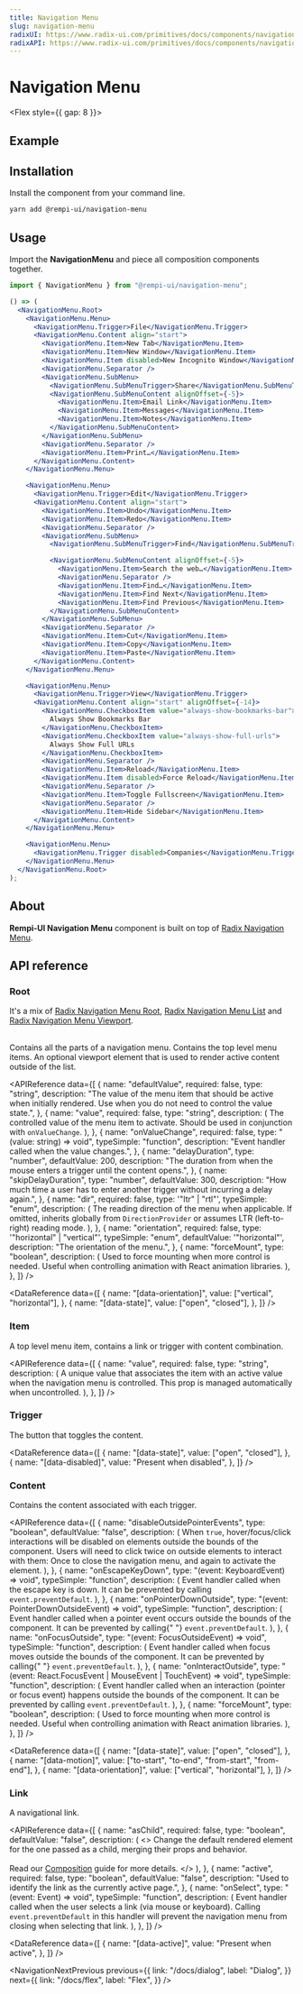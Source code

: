 ```yaml
---
title: Navigation Menu
slug: navigation-menu
radixUI: https://www.radix-ui.com/primitives/docs/components/navigation-menu
radixAPI: https://www.radix-ui.com/primitives/docs/components/navigation-menu#api-reference
---
```


# Navigation Menu

<Description text="A collection of links for navigating websites." />

<Flex style={{ gap: 8 }}>
  <RadixUI href="https://www.radix-ui.com/primitives/docs/components/navigation-menu" />
  <RadixAPI href="https://www.radix-ui.com/primitives/docs/components/navigation-menu#api-reference" />
</Flex>

## Example

<PreviewComponent name="navigation-menu" />

## Installation

Install the component from your command line.

```bash
yarn add @rempi-ui/navigation-menu
```

## Usage

Import the <strong>NavigationMenu</strong> and piece all composition components together.

```jsx
import { NavigationMenu } from "@rempi-ui/navigation-menu";

() => (
  <NavigationMenu.Root>
    <NavigationMenu.Menu>
      <NavigationMenu.Trigger>File</NavigationMenu.Trigger>
      <NavigationMenu.Content align="start">
        <NavigationMenu.Item>New Tab</NavigationMenu.Item>
        <NavigationMenu.Item>New Window</NavigationMenu.Item>
        <NavigationMenu.Item disabled>New Incognito Window</NavigationMenu.Item>
        <NavigationMenu.Separator />
        <NavigationMenu.SubMenu>
          <NavigationMenu.SubMenuTrigger>Share</NavigationMenu.SubMenuTrigger>
          <NavigationMenu.SubMenuContent alignOffset={-5}>
            <NavigationMenu.Item>Email Link</NavigationMenu.Item>
            <NavigationMenu.Item>Messages</NavigationMenu.Item>
            <NavigationMenu.Item>Notes</NavigationMenu.Item>
          </NavigationMenu.SubMenuContent>
        </NavigationMenu.SubMenu>
        <NavigationMenu.Separator />
        <NavigationMenu.Item>Print…</NavigationMenu.Item>
      </NavigationMenu.Content>
    </NavigationMenu.Menu>

    <NavigationMenu.Menu>
      <NavigationMenu.Trigger>Edit</NavigationMenu.Trigger>
      <NavigationMenu.Content align="start">
        <NavigationMenu.Item>Undo</NavigationMenu.Item>
        <NavigationMenu.Item>Redo</NavigationMenu.Item>
        <NavigationMenu.Separator />
        <NavigationMenu.SubMenu>
          <NavigationMenu.SubMenuTrigger>Find</NavigationMenu.SubMenuTrigger>

          <NavigationMenu.SubMenuContent alignOffset={-5}>
            <NavigationMenu.Item>Search the web…</NavigationMenu.Item>
            <NavigationMenu.Separator />
            <NavigationMenu.Item>Find…</NavigationMenu.Item>
            <NavigationMenu.Item>Find Next</NavigationMenu.Item>
            <NavigationMenu.Item>Find Previous</NavigationMenu.Item>
          </NavigationMenu.SubMenuContent>
        </NavigationMenu.SubMenu>
        <NavigationMenu.Separator />
        <NavigationMenu.Item>Cut</NavigationMenu.Item>
        <NavigationMenu.Item>Copy</NavigationMenu.Item>
        <NavigationMenu.Item>Paste</NavigationMenu.Item>
      </NavigationMenu.Content>
    </NavigationMenu.Menu>

    <NavigationMenu.Menu>
      <NavigationMenu.Trigger>View</NavigationMenu.Trigger>
      <NavigationMenu.Content align="start" alignOffset={-14}>
        <NavigationMenu.CheckboxItem value="always-show-bookmarks-bar">
          Always Show Bookmarks Bar
        </NavigationMenu.CheckboxItem>
        <NavigationMenu.CheckboxItem value="always-show-full-urls">
          Always Show Full URLs
        </NavigationMenu.CheckboxItem>
        <NavigationMenu.Separator />
        <NavigationMenu.Item>Reload</NavigationMenu.Item>
        <NavigationMenu.Item disabled>Force Reload</NavigationMenu.Item>
        <NavigationMenu.Separator />
        <NavigationMenu.Item>Toggle Fullscreen</NavigationMenu.Item>
        <NavigationMenu.Separator />
        <NavigationMenu.Item>Hide Sidebar</NavigationMenu.Item>
      </NavigationMenu.Content>
    </NavigationMenu.Menu>

    <NavigationMenu.Menu>
      <NavigationMenu.Trigger disabled>Companies</NavigationMenu.Trigger>
    </NavigationMenu.Menu>
  </NavigationMenu.Root>
);
```

## About

<strong>Rempi-UI Navigation Menu</strong> component is built on top of [Radix Navigation
Menu](https://www.radix-ui.com/primitives/docs/components/navigation-menu).

## API reference

### Root

It's a mix of [Radix Navigation Menu Root](https://www.radix-ui.com/primitives/docs/components/navigation-menu#root), [Radix Navigation Menu List](https://www.radix-ui.com/primitives/docs/components/navigation-menu#list) and [Radix Navigation Menu Viewport](https://www.radix-ui.com/primitives/docs/components/navigation-menu#viewport).<br/><br/>

Contains all the parts of a navigation menu. Contains the top level menu items. An optional viewport element that is used to render active content outside of the list.

<MoreInfo
  componentName="Radix Navigation Menu Root"
  componentLink="https://www.radix-ui.com/primitives/docs/components/navigation-menu#root"
/>

<MoreInfo
  componentName="Radix Navigation Menu List"
  componentLink="https://www.radix-ui.com/primitives/docs/components/navigation-menu#list"
/>

<MoreInfo
  componentName="Radix Navigation Menu Viewport"
  componentLink="https://www.radix-ui.com/primitives/docs/components/navigation-menu#viewport"
/>

<APIReference
  data={[
    {
      name: "defaultValue",
      required: false,
      type: "string",
      description:
        "The value of the menu item that should be active when initially rendered. Use when you do not need to control the value state.",
    },
    {
      name: "value",
      required: false,
      type: "string",
      description: (
        <span>
          The controlled value of the menu item to activate. Should be used in
          conjunction with <code>onValueChange</code>.
        </span>
      ),
    },
    {
      name: "onValueChange",
      required: false,
      type: "(value: string) => void",
      typeSimple: "function",
      description: "Event handler called when the value changes.",
    },
    {
      name: "delayDuration",
      type: "number",
      defaultValue: 200,
      description:
        "The duration from when the mouse enters a trigger until the content opens.",
    },
    {
      name: "skipDelayDuration",
      type: "number",
      defaultValue: 300,
      description:
        "How much time a user has to enter another trigger without incurring a delay again.",
    },
    {
      name: "dir",
      required: false,
      type: '"ltr" | "rtl"',
      typeSimple: "enum",
      description: (
        <span>
          The reading direction of the menu when applicable. If omitted,
          inherits globally from <code>DirectionProvider</code> or assumes LTR
          (left-to-right) reading mode.
        </span>
      ),
    },
    {
      name: "orientation",
      required: false,
      type: '"horizontal" | "vertical"',
      typeSimple: "enum",
      defaultValue: '"horizontal"',
      description: "The orientation of the menu.",
    },
    {
      name: "forceMount",
      type: "boolean",
      description: (
        <span>
          Used to force mounting when more control is needed. Useful when
          controlling animation with React animation libraries.
        </span>
      ),
    },
  ]}
/>

<DataReference
  data={[
    {
      name: "[data-orientation]",
      value: ["vertical", "horizontal"],
    },
    {
      name: "[data-state]",
      value: ["open", "closed"],
    },
  ]}
/>

### Item

A top level menu item, contains a link or trigger with content combination.

<MoreInfo
  componentName="Radix Navigation Menu Item"
  componentLink="https://www.radix-ui.com/primitives/docs/components/navigation-menu#item"
/>

<APIReference
  data={[
    {
      name: "value",
      required: false,
      type: "string",
      description: (
        <span>
          A unique value that associates the item with an active value when the
          navigation menu is controlled. This prop is managed automatically when
          uncontrolled.
        </span>
      ),
    },
  ]}
/>

### Trigger

The button that toggles the content.

<MoreInfo
  componentName="Radix Navigation Menu Trigger"
  componentLink="https://www.radix-ui.com/primitives/docs/components/navigation-menu#trigger"
/>

<DataReference
  data={[
    {
      name: "[data-state]",
      value: ["open", "closed"],
    },
    {
      name: "[data-disabled]",
      value: "Present when disabled",
    },
  ]}
/>

### Content

Contains the content associated with each trigger.

<MoreInfo
  componentName="Radix Navigation Menu Content"
  componentLink="https://www.radix-ui.com/primitives/docs/components/navigation-menu#content"
/>

<APIReference
  data={[
    {
      name: "disableOutsidePointerEvents",
      type: "boolean",
      defaultValue: "false",
      description: (
        <span>
          When <code>true</code>, hover/focus/click interactions will be
          disabled on elements outside the bounds of the component. Users will
          need to click twice on outside elements to interact with them: Once to
          close the navigation menu, and again to activate the element.
        </span>
      ),
    },
    {
      name: "onEscapeKeyDown",
      type: "(event: KeyboardEvent) => void",
      typeSimple: "function",
      description: (
        <span>
          Event handler called when the escape key is down. It can be prevented
          by calling <code>event.preventDefault</code>.
        </span>
      ),
    },
    {
      name: "onPointerDownOutside",
      type: "(event: PointerDownOutsideEvent) => void",
      typeSimple: "function",
      description: (
        <span>
          Event handler called when a pointer event occurs outside the bounds of
          the component. It can be prevented by calling{" "}
          <code>event.preventDefault</code>.
        </span>
      ),
    },
    {
      name: "onFocusOutside",
      type: "(event: FocusOutsideEvent) => void",
      typeSimple: "function",
      description: (
        <span>
          Event handler called when focus moves outside the bounds of the
          component. It can be prevented by calling{" "}
          <code>event.preventDefault</code>.
        </span>
      ),
    },
    {
      name: "onInteractOutside",
      type: "(event: React.FocusEvent | MouseEvent | TouchEvent) => void",
      typeSimple: "function",
      description: (
        <span>
          Event handler called when an interaction (pointer or focus event)
          happens outside the bounds of the component. It can be prevented by
          calling <code>event.preventDefault</code>.
        </span>
      ),
    },
    {
      name: "forceMount",
      type: "boolean",
      description: (
        <span>
          Used to force mounting when more control is needed. Useful when
          controlling animation with React animation libraries.
        </span>
      ),
    },
  ]}
/>

<DataReference
  data={[
    {
      name: "[data-state]",
      value: ["open", "closed"],
    },
    {
      name: "[data-motion]",
      value: ["to-start", "to-end", "from-start", "from-end"],
    },
    {
      name: "[data-orientation]",
      value: ["vertical", "horizontal"],
    },
  ]}
/>

### Link

A navigational link.

<MoreInfo
  componentName="Radix Navigation Menu Link"
  componentLink="https://www.radix-ui.com/primitives/docs/components/navigation-menu#link"
/>

<APIReference
  data={[
    {
      name: "asChild",
      required: false,
      type: "boolean",
      defaultValue: "false",
      description: (
        <>
          Change the default rendered element for the one passed as a child,
          merging their props and behavior.
          <br />
          <br />
          Read our <a href="../guides/composition">Composition</a> guide for more
          details.
        </>
      ),
    },
    {
      name: "active",
      required: false,
      type: "boolean",
      defaultValue: "false",
      description: "Used to identify the link as the currently active page.",
    },
    {
      name: "onSelect",
      type: "(event: Event) => void",
      typeSimple: "function",
      description: (
        <span>
          Event handler called when the user selects a link (via mouse or
          keyboard). Calling <code>event.preventDefault</code> in this handler
          will prevent the navigation menu from closing when selecting that
          link.
        </span>
      ),
    },
  ]}
/>

<DataReference
  data={[
    {
      name: "[data-active]",
      value: "Present when active",
    },
  ]}
/>

<NavigationNextPrevious
  previous={{
    link: "/docs/dialog",
    label: "Dialog",
  }}
  next={{
    link: "/docs/flex",
    label: "Flex",
  }}
/>
